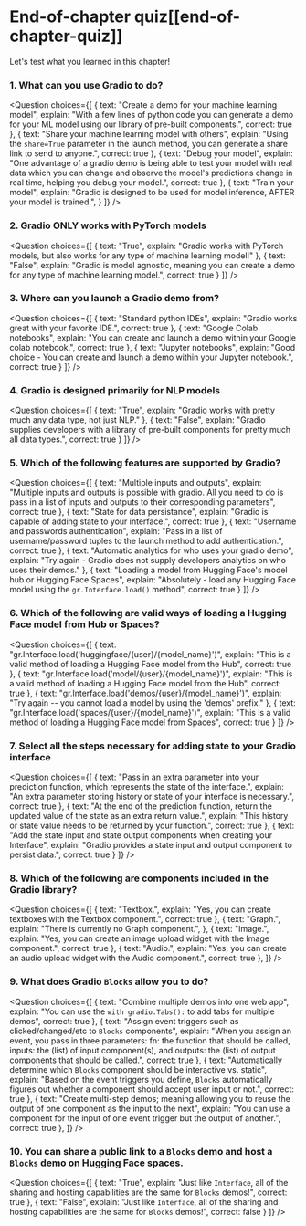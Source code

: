 <!-- DISABLE-FRONTMATTER-SECTIONS -->

# End-of-chapter quiz[[end-of-chapter-quiz]]

<CourseFloatingBanner
    chapter={9}
    classNames="absolute z-10 right-0 top-0"
/>

Let's test what you learned in this chapter!

### 1. What can you use Gradio to do?

<Question
	choices={[
        {
			text: "Create a demo for your machine learning model",
			explain: "With a few lines of python code you can generate a demo for your ML model using our library of pre-built components.",
			correct: true
		},
		{
			text: "Share your machine learning model with others",
			explain: "Using the <code>share=True</code> parameter in the launch method, you can generate a share link to send to anyone.",
            correct: true
		},
		{
			text: "Debug your model",
			explain: "One advantage of a gradio demo is being able to test your model with real data which you can change and observe the model's predictions change in real time, helping you debug your model.",
			correct: true
		},
		{
			text: "Train your model",
			explain: "Gradio is designed to be used for model inference, AFTER your model is trained.",
		}
	]}
/>

### 2. Gradio ONLY works with PyTorch models

<Question
	choices={[
        {
			text: "True",
			explain: "Gradio works with PyTorch models, but also works for any type of machine learning model!"
        },
        {
			text: "False",
			explain: "Gradio is model agnostic, meaning you can create a demo for any type of machine learning model.",
			correct: true
        }
	]}
/>

### 3. Where can you launch a Gradio demo from?

<Question
	choices={[
        {
			text: "Standard python IDEs",
			explain: "Gradio works great with your favorite IDE.",
            correct: true
        },
        {
			text: "Google Colab notebooks",
			explain: "You can create and launch a demo within your Google colab notebook.",
			correct: true
        },
        {
			text: "Jupyter notebooks",
			explain: "Good choice - You can create and launch a demo within your Jupyter notebook.",
			correct: true
        }
	]}
/>

### 4. Gradio is designed primarily for NLP models

<Question
	choices={[
        {
			text: "True",
			explain: "Gradio works with pretty much any data type, not just NLP."
        },
        {
			text: "False",
			explain: "Gradio supplies developers with a library of pre-built components for pretty much all data types.",
            correct: true
        }
	]}
/>

### 5. Which of the following features are supported by Gradio?

<Question
	choices={[
        {
			text: "Multiple inputs and outputs",
			explain: "Multiple inputs and outputs is possible with gradio. All you need to do is pass in a list of inputs and outputs to their corresponding parameters",
            correct: true
        },
        {
			text: "State for data persistance",
			explain: "Gradio is capable of adding state to your interface.",
			correct: true
        },
        {
			text: "Username and passwords authentication",
			explain: "Pass in a list of username/password tuples to the launch method to add authentication.",
			correct: true
        },
        {
			text: "Automatic analytics for who uses your gradio demo",
			explain: "Try again - Gradio does not supply developers analytics on who uses their demos."
        },
        {
			text: "Loading a model from Hugging Face's model hub or Hugging Face Spaces",
			explain: "Absolutely - load any Hugging Face model using the <code>gr.Interface.load()</code> method",
			correct: true
        }
	]}
/>

### 6. Which of the following are valid ways of loading a Hugging Face model from Hub or Spaces?

<Question
	choices={[
        {
			text: "gr.Interface.load('huggingface/{user}/{model_name}')",
			explain: "This is a valid method of loading a Hugging Face model from the Hub",
            correct: true
        },
        {
			text: "gr.Interface.load('model/{user}/{model_name}')",
			explain: "This is a valid method of loading a Hugging Face model from the Hub",
			correct: true
        },
        {
			text: "gr.Interface.load('demos/{user}/{model_name}')",
			explain: "Try again -- you cannot load a model by using the 'demos' prefix."
        },
        {
			text: "gr.Interface.load('spaces/{user}/{model_name}')",
			explain: "This is a valid method of loading a Hugging Face model from Spaces",
			correct: true
        }
	]}
/>

### 7. Select all the steps necessary for adding state to your Gradio interface

<Question
	choices={[
        {
			text: "Pass in an extra parameter into your prediction function, which represents the state of the interface.",
			explain: "An extra parameter storing history or state of your interface is necessary.",
            correct: true
        },
        {
			text: "At the end of the prediction function, return the updated value of the state as an extra return value.",
			explain: "This history or state value needs to be returned by your function.",
            correct: true
        },
        {
			text: "Add the state input and state output components when creating your Interface",
			explain: "Gradio provides a state input and output component to persist data.",
            correct: true
        }
	]}
/>

### 8. Which of the following are components included in the Gradio library?

<Question
	choices={[
        {
			text: "Textbox.",
			explain: "Yes, you can create textboxes with the Textbox component.",
            correct: true
        },
        {
			text: "Graph.",
			explain: "There is currently no Graph component.",
        },
        {
			text: "Image.",
			explain: "Yes, you can create an image upload widget with the Image component.",
            correct: true
        },
        {
			text: "Audio.",
			explain: "Yes, you can create an audio upload widget with the Audio component.",
            correct: true
        },
	]}
/>

### 9. What does Gradio `Blocks` allow you to do?

<Question
	choices={[
        {
			text: "Combine multiple demos into one web app",
			explain: "You can use the `with gradio.Tabs():` to add tabs for multiple demos",
			correct: true
        },
        {
			text: "Assign event triggers such as clicked/changed/etc to `Blocks` components",
			explain: "When you assign an event, you pass in three parameters: fn: the function that should be called, inputs: the (list) of input component(s), and outputs: the (list) of output components that should be called.",
			correct: true
        },
        {
			text: "Automatically determine which `Blocks` component should be interactive vs. static",
			explain: "Based on the event triggers you define, `Blocks` automatically figures out whether a component should accept user input or not.",
			correct: true
        },
		 {
			text: "Create multi-step demos; meaning allowing you to reuse the output of one component as the input to the next",
			explain: "You can use a component for the input of one event trigger but the output of another.",
            correct: true
        },
	]}
/>

### 10. You can share a public link to a `Blocks` demo and host a `Blocks` demo on Hugging Face spaces.

<Question
	choices={[
        {
			text: "True",
			explain: "Just like `Interface`, all of the sharing and hosting capabilities are the same for `Blocks` demos!",
			correct: true
        },
        {
			text: "False",
			explain: "Just like `Interface`, all of the sharing and hosting capabilities are the same for `Blocks` demos!",
			correct: false
        }
	]}
/>